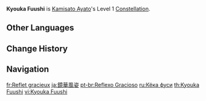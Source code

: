 {{Constellation Infobox
|image       = Constellation Kyouka Fuushi.png
|description = [[Shunsuiken]] DMG is increased by 40% against opponents with 50% HP or less.
|level       = 1
|character   = Kamisato Ayato
|utility1    = DMG Bonus
|utility2    = Enemy HP Dependent
}}
'''Kyouka Fuushi''' is [[Kamisato Ayato]]'s Level 1 [[Constellation]].

==Other Languages==
{{Other Languages
|en      = Kyouka Fuushi
|zhs     = 镜华风姿
|zhs_rm  = Jìnghuá Fēngzī
|zht     = 鏡華風姿
|zht_rm  = Jìnghuá Fēngzī
|zh_tl   = Mirror Flower's Grace
|ja      = 鏡華風姿
|ja_rm   = Kyouka Fuushi
|ja_tl   = Mirror Flower's Appearance
|ko      = 거울 속의 자태
|ko_rm   = Geo'ul Sok-ui Jatae
|ko_tl   = Figure in the Mirror
|es      = Reflejo grácil
|es_tl   = Graceful Reflection
|fr      = Reflet gracieux
|fr_tl   = Graceful Reflection
|ru      = Кёка фуси
|th      = Kyouka Fuushi
|vi      = Kyouka Fuushi
|de      = Kyouka Fuushi
|id      = Kyouka Fuushi
|pt      = Reflexo Gracioso
|pt_tl   = 
|tr      = Kyouka Fuushi
|it      = Kyouka Fuushi
}}

==Change History==
{{Change History|2.6}}

==Navigation==
{{Talent Navbox|Kamisato Ayato}}

[[fr:Reflet gracieux]]
[[ja:鏡華風姿]]
[[pt-br:Reflexo Gracioso]]
[[ru:Кёка фуси]]
[[th:Kyouka Fuushi]]
[[vi:Kyouka Fuushi]]